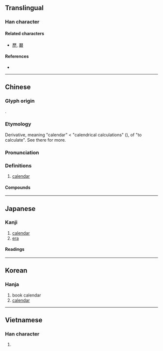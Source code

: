 {{also|暦|历}}
{{character info/new}}
==Translingual==
{{Han simplified forms|曆|暦|历}}

===Han character===
{{Han char|rn=72|rad=日|as=12|sn=16|four=71269|canj=MHDA,MDA|ids=⿸厤日}}

====Related characters====
* [[歷]], [[磿]]

====References====
* {{Han ref|kx=0500.100|dkj=14171|dj=0870.080|hdz=21536.020|uh=66C6|ud=26310|bh=BEE4|bd=48868}}

----

==Chinese==
{{zh-forms|s=历|alt=暦,𢍷}}

===Glyph origin===
{{Han etym}}
{{Han compound|厤|日|c1=p|c2=s|t2=sun; day|ls=psc}}.

===Etymology===
Derivative, meaning "calendar" < "calendrical calculations" ({{w|Book of Documents|Shu}}), of {{och-l|歷|tr=*rêk}} "to calculate". See there for more.

===Pronunciation===
{{zh-pron
|m=lì
|c=lik6
|h=pfs=la̍k
|mn=la̍h/qz:lia̍k/tw,xm,zz:le̍k
|mn_note=la̍h - vernacular; lia̍k/le̍k - literary
|mc=y
|oc=y
|ma=
|cat=n
}}

===Definitions===
{{zh-hanzi}}

# [[calendar]]

====Compounds====
{{zh-der|曆本|曆書|曆數|回回曆|夏曆|大曆|太初曆|學曆|四分曆|寶曆|慶曆|儒略曆|律曆志|國曆|埃及曆|三統曆|年曆|巧曆|大明曆|太陽曆|官曆|公曆|回曆|太陰曆|桌曆|曆象表|曆始|星曆|星曆錶|曆命|日曆|曆尾|曆元|朱理安曆|玉曆|格里曆|月曆|萬年曆|曆法|百花曆|曆室|曆紀|檯曆|萬曆|曆日|新曆|曆頭|曆象|日曆年度|藏曆|航海曆|陽曆|舊皇曆|西曆紀元|陰陽合曆|農民曆|黃曆|陰陽曆|額我略曆|老皇曆|陰曆|長曆|舊曆年|算曆|通曆|西曆|農曆年|農曆|行事曆|舊曆}}

----

==Japanese==
{{ja-kanji forms|暦|曆}}

===Kanji===
{{ja-kanji|grade=|rs=日12}}

# [[calendar]]
# [[era]]

====Readings====
{{ja-readings
|on=れき
|kun=こよみ-
}}

----

==Korean==

===Hanja===
{{ko-hanja|hangeul=[[력]]>[[역]]|eumhun=|rv=ryeok>yeok|mr=ryŏk>yŏk|y=lyek>yek}}

# book calendar
# [[calendar]]

----

==Vietnamese==

===Han character===
{{vi-hantu|[[lịch]], [[rếch]], [[rích]], [[rịch]]|rs=日12}}

# {{rfdef|vi|sort=日12}}